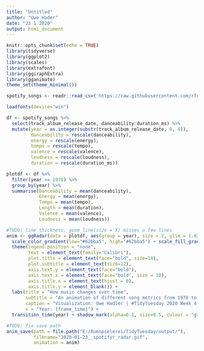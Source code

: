 ```yaml
---
title: "Untitled"
author: "Uwe Hader"
date: "23 1 2020"
output: html_document
---
```


```r
knitr::opts_chunk$set(echo = TRUE)
library(tidyverse)
library(ggplot2)
library(scales)
library(extrafont)
library(ggiraphExtra)
library(gganimate)
theme_set(theme_minimal())

spotify_songs <- readr::read_csv('https://raw.githubusercontent.com/rfordatascience/tidytuesday/master/data/2020/2020-01-21/spotify_songs.csv')

loadfonts(device="win")
```


```r

df <- spotify_songs %>%
  select(track_album_release_date, danceability:duration_ms) %>%
  mutate(year = as.integer(substr(track_album_release_date, 0, 4)),
         danceability = rescale(danceability),
         energy = rescale(energy),
         tempo = rescale(tempo),
         valence = rescale(valence),
         loudness = rescale(loudness),
         duration = rescale(duration_ms))

plotdf <- df %>% 
  filter(year >= 1970) %>%
  group_by(year) %>%
  summarise(Danceability = mean(danceability),
            Energy = mean(energy),
            Tempo = mean(tempo),
            Length = mean(duration),
            Valence = mean(valence),
            Loudness = mean(loudness))
```

```r

#TODO: line thickness, geom_line(size = X) misses a few lines
anim <- ggRadar(data = plotdf, aes(group = year), size = 2, ylim = 1.02) +
  scale_color_gradient(low="#62bba5", high="#62bba5") + scale_fill_gradient(low="#62bba5", high="#62bba5") +
  theme(legend.position = "none",
        text = element_text(family="Calibri"),
        plot.title = element_text(face="bold", size=14),
        plot.subtitle = element_text(size=12),
        axis.text.y = element_text(face="bold"),
        axis.text.x = element_text(face="bold", size = 10),
        axis.title.x = element_text(hjust = 0),
        axis.title.y = element_blank()) +
  labs(title = "How music changes over time",
       subtitle = "An animation of different song metrics from 1970 to 2020. Variables have been \nnormalized to a 0 to 1 range.",
       caption = "Visualization: Uwe Hadler | #TidyTuesday 2020 Week 4 | Source: Spotifyr",
       x = "Year: {frame_time}") +
  transition_time(year) + shadow_mark(alpha=0.1, size=0.5, colour = "grey", fill = "#FFFFFF")

#TODO: fix save path  
anim_save(path = file.path("E:/Rumspielerei/TidyTuesday/output/"),
          filename="2020-01-23__spotifyr_radar.gif",
          animation = anim)
```

